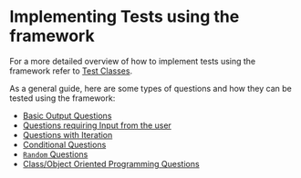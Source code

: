 # Implementing Tests using the framework

For a more detailed overview of how to implement tests using the framework refer to [Test Classes](../../writing-tests.md).

As a general guide, here are some types of questions and how they can be tested using the framework:

- [Basic Output Questions](./basic-output)
- [Questions requiring Input from the user](./input-questions)
- [Questions with Iteration](./Iteration-questions)
- [Conditional Questions](./Conditional-questions)
- [`Random` Questions](./random-questions)
- [Class/Object Oriented Programming Questions](./class-questions)